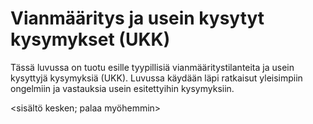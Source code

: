 # Vianmääritys ja usein kysytyt kysymykset (UKK)

Tässä luvussa on tuotu esille tyypillisiä vianmääritystilanteita ja usein kysyttyjä kysymyksiä (UKK). Luvussa käydään läpi ratkaisut yleisimpiin ongelmiin ja vastauksia usein esitettyihin kysymyksiin. 

\<sisältö kesken; palaa myöhemmin\>

